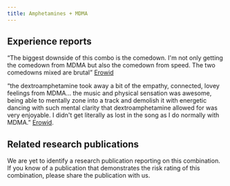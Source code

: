 ---
title: Amphetamines + MDMA
---
## Experience reports

“The biggest downside of this combo is the comedown. I'm not only getting the comedown from MDMA but also the comedown from speed. The two comedowns mixed are brutal” [Erowid](https://erowid.org/experiences/exp.php?ID=100413)

“the dextroamphetamine took away a bit of the empathy, connected, lovey feelings from MDMA… the music and physical sensation was awesome, being able to mentally zone into a track and demolish it with energetic dancing with such mental clarity that dextroamphetamine allowed for was very enjoyable. I didn't get literally as lost in the song as I do normally with MDMA.” [Erowid](https://erowid.org/experiences/exp.php?ID=116427).

## Related research publications

We are yet to identify a research publication reporting on this combination. If you know of a publication that demonstrates the risk rating of this combination, please share the publication with us.

